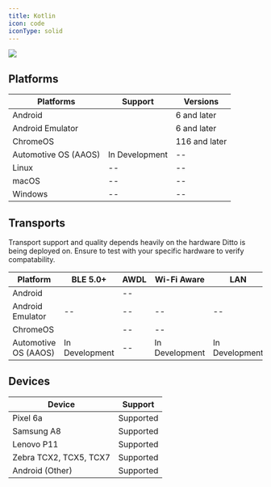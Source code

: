 ```yaml
---
title: Kotlin
icon: code
iconType: solid
---
```


<Frame>
  <img src="/images/v4.6/release-2.webp"/>
</Frame>

## Platforms
| **Platforms** | **Support** | **Versions** |
| --- | --- | --- |
| Android | <Icon icon="check" iconType="solid" /> | 6 and later |
| Android Emulator | <Icon icon="check" iconType="solid" /> | 6 and later |
| ChromeOS | <Icon icon="check" iconType="solid" /> | 116 and later |
| Automotive OS (AAOS) | In Development | \-- |
| Linux | \-- | \-- |
| macOS | \-- | \-- |
| Windows | \-- | \-- |

## Transports
<Warning>
Transport support and quality depends heavily on the hardware Ditto is being deployed on. Ensure to test with your specific hardware to verify compatability.
</Warning>

| **Platform** | **BLE 5.0+** | **AWDL** | **Wi-Fi Aware** | **LAN** | **WebSockets** |
| --- | --- | --- | --- | --- | --- |
| Android | <Icon icon="check" iconType="solid" /> | \-- | <Icon icon="check" iconType="solid" /> | <Icon icon="check" iconType="solid" /> | <Icon icon="check" iconType="solid" /> |
| Android Emulator | \-- | \-- | \-- | \-- | <Icon icon="check" iconType="solid" /> |
| ChromeOS | <Icon icon="check" iconType="solid" /> | \-- | \-- | <Icon icon="check" iconType="solid" /> | <Icon icon="check" iconType="solid" /> |
| Automotive OS (AAOS) | In Development | \-- | In Development | In Development | <Icon icon="check" iconType="solid" /> |

## Devices

| **Device** | **Support** |
| --- | --- |
| Pixel 6a | Supported |
| Samsung A8 | Supported |
| Lenovo P11 | Supported |
| Zebra TCX2, TCX5, TCX7 | Supported |
| Android (Other) | Supported |
